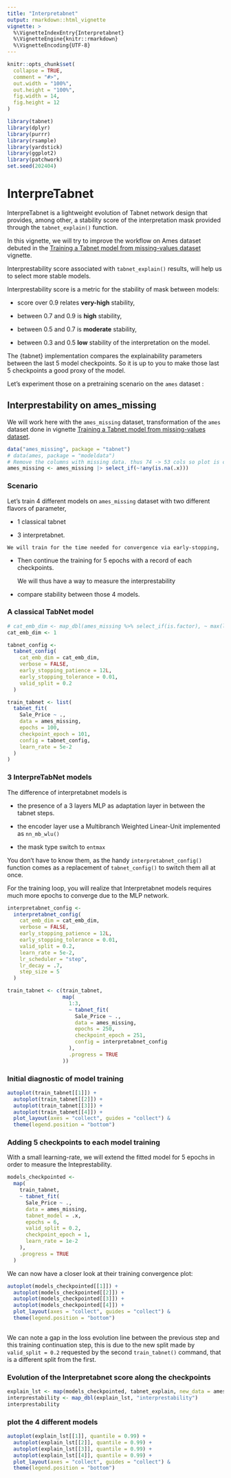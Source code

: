 ```yaml
---
title: "Interpretabnet"
output: rmarkdown::html_vignette
vignette: >
  %\VignetteIndexEntry{Interpretabnet}
  %\VignetteEngine{knitr::rmarkdown}
  %\VignetteEncoding{UTF-8}
---
```


```r
knitr::opts_chunk$set(
  collapse = TRUE,
  comment = "#>",
  out.width = "100%", 
  out.height = "100%", 
  fig.width = 14,
  fig.height = 12
)
```

```r
library(tabnet)
library(dplyr)
library(purrr)
library(rsample)
library(yardstick)
library(ggplot2)
library(patchwork)
set.seed(202404)
```

# InterpreTabnet

InterpreTabnet is a lightweight evolution of Tabnet network design that provides, among other, a stability score of the interpretation mask provided through the `tabnet_explain()` function.

In this vignette, we will try to improve the workflow on Ames dataset debuted in the [Training a Tabnet model from missing-values dataset](https://mlverse.github.io/tabnet/articles/Missing_data_predictors.html) vignette.

Interprestability score associated with `tabnet_explain()` results, will help us to select more stable models.

Interprestability score is a metric for the stability of mask between models:

-   score over 0.9 relates **very-high** stability,

-   between 0.7 and 0.9 is **high** stability,

-   between 0.5 and 0.7 is **moderate** stability,

-   between 0.3 and 0.5 **low** stability of the interpretation on the model.

The {tabnet} implementation compares the explainability parameters between the last 5 model checkpoints. So it is up to you to make those last 5 checkpoints a good proxy of the model.

Let's experiment those on a pretraining scenario on the `ames` dataset :

## Interprestability on ames_missing

We will work here with the `ames_missing` dataset, transformation of the `ames` dataset done in vignette [Training a Tabnet model from missing-values dataset](https://mlverse.github.io/tabnet/articles/Missing_data_predictors.html).

```r
data("ames_missing", package = "tabnet")
# data(ames, package = "modeldata")
# Remove the columns with missing data. thus 74 -> 53 cols so plot is clearer, but no real gain.
ames_missing <- ames_missing |> select_if(~!any(is.na(.x)))
```

### Scenario

Let's train 4 different models on `ames_missing` dataset with two different flavors of parameter,

-   1 classical tabnet

-    3 interpretabnet.

    We will train for the time needed for convergence via early-stopping,

-   Then continue the training for 5 epochs with a record of each checkpoints.

    We will thus have a way to measure the interprestability

-   compare stability between those 4 models.

### A classical TabNet model

```r
# cat_emb_dim <- map_dbl(ames_missing %>% select_if(is.factor), ~ max(log(nlevels(.x)) %>% floor, 1))
cat_emb_dim <- 1

tabnet_config <-
  tabnet_config(
    cat_emb_dim = cat_emb_dim,
    verbose = FALSE,
    early_stopping_patience = 12L,
    early_stopping_tolerance = 0.01,
    valid_split = 0.2
  )

train_tabnet <- list(
  tabnet_fit(
    Sale_Price ~ .,
    data = ames_missing,
    epochs = 100,
    checkpoint_epoch = 101,
    config = tabnet_config,
    learn_rate = 5e-2
  )
)
```

### 3 InterpreTabNet models

The difference of interpretabnet models is

-   the presence of a 3 layers MLP as adaptation layer in between the tabnet steps.

-   the encoder layer use a Multibranch Weighted Linear-Unit implemented as `nn_mb_wlu()`

-   the mask type switch to `entmax`

You don't have to know them, as the handy `interpretabnet_config()` function comes as a replacement of `tabnet_config()` to switch them all at once.

For the training loop, you will realize that Interpretabnet models requires much more epochs to converge due to the MLP network.

```r
interpretabnet_config <-
  interpretabnet_config(
    cat_emb_dim = cat_emb_dim,
    verbose = FALSE,
    early_stopping_patience = 12L,
    early_stopping_tolerance = 0.01,
    valid_split = 0.2,
    learn_rate = 5e-2,
    lr_scheduler = "step",
    lr_decay = .7,
    step_size = 5
  )

train_tabnet <- c(train_tabnet,
                  map(
                    1:3,
                    ~ tabnet_fit(
                      Sale_Price ~ .,
                      data = ames_missing,
                      epochs = 250,
                      checkpoint_epoch = 251,
                      config = interpretabnet_config
                    ),
                    .progress = TRUE
                  ))
```

### Initial diagnostic of model training

```r
autoplot(train_tabnet[[1]]) + 
  autoplot(train_tabnet[[2]]) + 
  autoplot(train_tabnet[[3]]) + 
  autoplot(train_tabnet[[4]]) + 
  plot_layout(axes = "collect", guides = "collect") &
  theme(legend.position = "bottom")
```

### Adding 5 checkpoints to each model training

With a small learning-rate, we will extend the fitted model for 5 epochs in order to measure the Inteprestability.

```r
models_checkpointed <-
  map(
    train_tabnet,
    ~ tabnet_fit(
      Sale_Price ~ .,
      data = ames_missing,
      tabnet_model = .x,
      epochs = 6,
      valid_split = 0.2,
      checkpoint_epoch = 1,
      learn_rate = 1e-2
    ),
    .progress = TRUE
  )
```

We can now have a closer look at their training convergence plot:

```r
autoplot(models_checkpointed[[1]]) + 
  autoplot(models_checkpointed[[2]]) + 
  autoplot(models_checkpointed[[3]]) + 
  autoplot(models_checkpointed[[4]]) + 
  plot_layout(axes = "collect", guides = "collect") &
  theme(legend.position = "bottom")
  
```

We can note a gap in the loss evolution line between the previous step and this training continuation step, this is due to the new split made by `valid_split = 0.2` requested by the second `train_tabnet()` command, that is a different split from the first.

### Evolution of the Interpretabnet score along the checkpoints

```r
explain_lst <- map(models_checkpointed, tabnet_explain, new_data = ames_missing)
interprestability <- map_dbl(explain_lst, "interprestability")
interprestability
```

### plot the 4 different models

```r

autoplot(explain_lst[[1]], quantile = 0.99) + 
  autoplot(explain_lst[[2]], quantile = 0.99) + 
  autoplot(explain_lst[[3]], quantile = 0.99) + 
  autoplot(explain_lst[[4]], quantile = 0.99) + 
  plot_layout(axes = "collect", guides = "collect") &
  theme(legend.position = "bottom")
  
```
